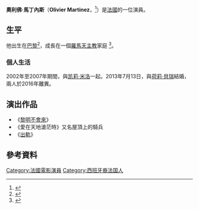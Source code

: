 {{noteTA
|G1=Movie
|G2=Show
}}
{{Infobox person
| image =Mira Sorvino Olivier Martinez.jpg
| caption = 
| image_size =
|birth_name= Olivier Martinez
| birth_date = {{Birth date and age|df=yes|1966|1|12}}
| birth_place = {{FRA}}[[巴黎|巴黎]]
| residence= 
| spouse = {{marriage|[[荷莉·貝瑞|荷莉·貝瑞]]|2013|2016|reason=divorced}}
| partner =  [[凯莉·米洛|凯莉·米洛]]（2002–2007）
| occupation = 演員
| years_active = 1990–現在
| religion = [[羅馬天主教|羅馬天主教]]
| children  = Maceo Martinez
}}
'''奧利佛·馬丁內斯'''（'''Olivier Martinez'''，{{bd|1966年|1月12日}}<ref>{{cite news |date=January 12, 2007 |url=http://www.msnbc.msn.com/id/16443611 |title=Today in History - Jan. 12 |accessdate=2012-01-11 |agency=Associated Press |archive-date=2007-01-13 |archive-url=https://web.archive.org/web/20070113172909/http://www.msnbc.msn.com/id/16443611/ |dead-url=no }}</ref>）是[[法國|法國]]的一位演員。

==生平==
他出生在[[巴黎|巴黎]]<ref>{{Cite web |url=http://www.cinetropic.com/olivier/interview/ |title=Olivier Martinez - Interview Magazine May 2002<!-- Bot generated title --> |access-date=2016-03-24 |archive-date=2020-08-06 |archive-url=https://web.archive.org/web/20200806093553/http://www.cinetropic.com/olivier/interview/ |dead-url=no }}</ref>，成長在一個[[羅馬天主教|羅馬天主教]]家庭 <ref>{{Cite web |url=http://www.moviesonline.ca/movienews_11081.html |title=Olivier Martinez Interview, Blood & Chocolate |accessdate=2016-03-24 |archive-date=2008-03-18 |archive-url=https://web.archive.org/web/20080318112913/http://www.moviesonline.ca/movienews_11081.html |dead-url=no }}</ref>。

===個人生活===
2002年至2007年期間，與[[凯莉·米洛|凯莉·米洛]]一起。2013年7月13日，與[[荷莉·貝瑞|荷莉·貝瑞]]結婚，兩人於2016年離異。

==演出作品==
*《[[黎明不會來|黎明不會來]]》
*《愛在天地滄茫時》又名屋頂上的騎兵
*《[[出軌_(電影)|出軌]]》

==參考資料==
{{Reflist}}

{{DEFAULTSORT: Martinez, Olivier}}
[[Category:法國電影演員|Category:法國電影演員]]
[[Category:西班牙裔法国人|Category:西班牙裔法国人]]